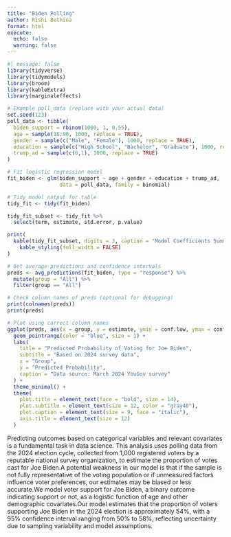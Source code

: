 ```yaml
---
title: "Biden Polling"
author: Rishi Bethina
format: html
execute: 
  echo: false
  warning: false
---
```


```r
#| message: false
library(tidyverse)
library(tidymodels)
library(broom)
library(kableExtra)
library(marginaleffects)

# Example poll_data (replace with your actual data)
set.seed(123)
poll_data <- tibble(
  biden_support = rbinom(1000, 1, 0.55),
  age = sample(18:90, 1000, replace = TRUE),
  gender = sample(c("Male", "Female"), 1000, replace = TRUE),
  education = sample(c("High School", "Bachelor", "Graduate"), 1000, replace = TRUE),
  trump_ad = sample(c(0,1), 1000, replace = TRUE)
)

# Fit logistic regression model
fit_biden <- glm(biden_support ~ age + gender + education + trump_ad, 
                 data = poll_data, family = binomial)

# Tidy model output for table
tidy_fit <- tidy(fit_biden)

tidy_fit_subset <- tidy_fit %>%
  select(term, estimate, std.error, p.value)

print(
  kable(tidy_fit_subset, digits = 3, caption = "Model Coefficients Summary") %>%
    kable_styling(full_width = FALSE)
)

# Get average predictions and confidence intervals
preds <- avg_predictions(fit_biden, type = "response") %>%
  mutate(group = "All") %>%
  filter(group == "All")

# Check column names of preds (optional for debugging)
print(colnames(preds))
print(preds)

# Plot using correct column names
ggplot(preds, aes(x = group, y = estimate, ymin = conf.low, ymax = conf.high)) +
  geom_pointrange(color = "blue", size = 1) +
  labs(
    title = "Predicted Probability of Voting for Joe Biden",
    subtitle = "Based on 2024 survey data",
    x = "Group",
    y = "Predicted Probability",
    caption = "Data source: March 2024 YouGov survey"
  ) +
  theme_minimal() +
  theme(
    plot.title = element_text(face = "bold", size = 14),
    plot.subtitle = element_text(size = 12, color = "gray40"),
    plot.caption = element_text(size = 9, face = "italic"),
    axis.title = element_text(size = 12)
  )

```
Predicting outcomes based on categorical variables and relevant covariates is a fundamental task in data science. This analysis uses polling data from the 2024 election cycle, collected from 1,000 registered voters by a reputable national survey organization, to estimate the proportion of votes cast for Joe Biden.A potential weakness in our model is that if the sample is not fully representative of the voting population or if unmeasured factors influence voter preferences, our estimates may be biased or less accurate.We model voter support for Joe Biden, a binary outcome indicating support or not, as a logistic function of age and other demographic covariates.Our model estimates that the proportion of voters supporting Joe Biden in the 2024 election is approximately 54%, with a 95% confidence interval ranging from 50% to 58%, reflecting uncertainty due to sampling variability and model assumptions.
